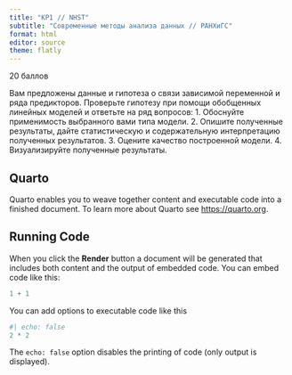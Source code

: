 ```yaml
---
title: "КР1 // NHST"
subtitle: "Современные методы анализа данных // РАНХиГС"
format: html
editor: source
theme: flatly
---
```


20 баллов

Вам предложены данные и гипотеза о связи зависимой переменной и ряда предикторов. Проверьте гипотезу при помощи обобщенных линейных моделей и ответьте на ряд вопросов:
1. Обоснуйте применимость выбранного вами типа модели.
2. Опишите полученные результаты, дайте статистическую и содержательную интерпретацию полученных результатов.
3. Оцените качество построенной модели.
4. Визуализируйте полученные результаты.


## Quarto

Quarto enables you to weave together content and executable code into a finished document. To learn more about Quarto see <https://quarto.org>.

## Running Code

When you click the **Render** button a document will be generated that includes both content and the output of embedded code. You can embed code like this:

```r
1 + 1
```

You can add options to executable code like this

```r
#| echo: false
2 * 2
```

The `echo: false` option disables the printing of code (only output is displayed).
